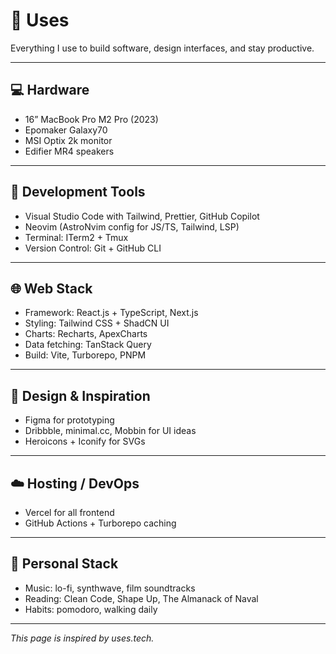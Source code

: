 
# 🧰 Uses

Everything I use to build software, design interfaces, and stay productive.

---

## 💻 Hardware

- 16” MacBook Pro M2 Pro (2023)
- Epomaker Galaxy70
- MSI Optix 2k monitor
- Edifier MR4 speakers

---

## 🧠 Development Tools

- <Link href="https://code.visualstudio.com/" target="_blank" rel="noopener noreferrer">Visual Studio Code</Link> with Tailwind, Prettier, GitHub Copilot  
- <Link href="https://neovim.io/" target="_blank" rel="noopener noreferrer">Neovim</Link> (AstroNvim config for JS/TS, Tailwind, LSP)  
- Terminal: ITerm2 + Tmux  
- Version Control: Git + GitHub CLI

---

## 🌐 Web Stack

- Framework: React.js + TypeScript, Next.js  
- Styling: <Link href="https://tailwindcss.com/" target="_blank" rel="noopener noreferrer">Tailwind CSS</Link> + <Link href="https://ui.shadcn.com/" target="_blank" rel="noopener noreferrer">ShadCN UI</Link>  
- Charts: Recharts, ApexCharts  
- Data fetching: TanStack Query  
- Build: Vite, Turborepo, PNPM

---

## 🧩 Design & Inspiration

- Figma for prototyping  
- Dribbble, minimal.cc, Mobbin for UI ideas  
- Heroicons + Iconify for SVGs

---

## ☁️ Hosting / DevOps

- Vercel for all frontend  
- GitHub Actions + Turborepo caching

---

## 🧘 Personal Stack

- Music: lo-fi, synthwave, film soundtracks  
- Reading: Clean Code, Shape Up, The Almanack of Naval  
- Habits: pomodoro, walking daily

---

_This page is inspired by <Link href="https://uses.tech/" target="_blank" rel="noopener noreferrer">uses.tech</Link>._
